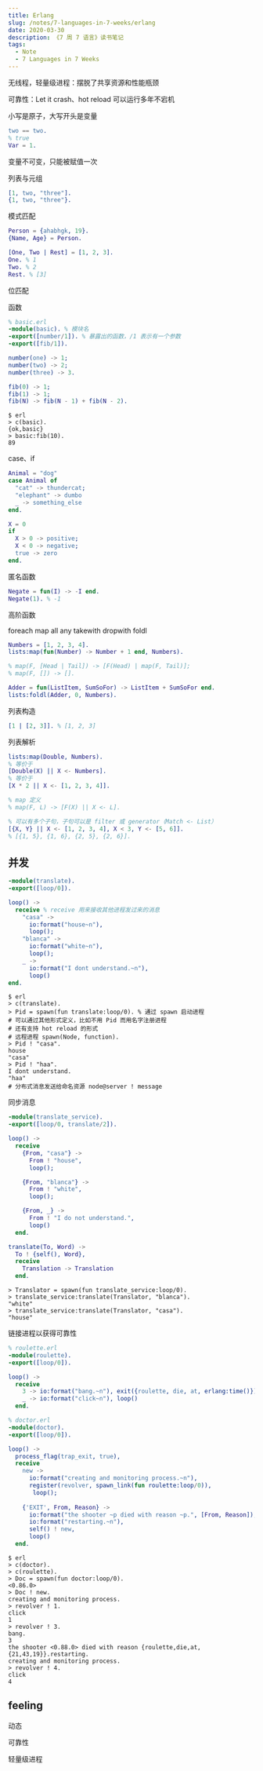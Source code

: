```yaml
---
title: Erlang
slug: /notes/7-languages-in-7-weeks/erlang
date: 2020-03-30
description: 《7 周 7 语言》读书笔记
tags:
  - Note
  - 7 Languages in 7 Weeks
---
```


无线程，轻量级进程：摆脱了共享资源和性能瓶颈

可靠性：Let it crash、hot reload 可以运行多年不宕机

小写是原子，大写开头是变量

```erlang
two == two.
% true
Var = 1.
```

变量不可变，只能被赋值一次

列表与元组

```erlang
[1, two, "three"].
{1, two, "three"}.
```

模式匹配

```erlang
Person = {ahabhgk, 19}.
{Name, Age} = Person.

[One, Two | Rest] = [1, 2, 3].
One. % 1
Two. % 2
Rest. % [3]
```

位匹配

函数

```erlang
% basic.erl
-module(basic). % 模块名
-export([number/1]). % 暴露出的函数，/1 表示有一个参数
-export([fib/1]).

number(one) -> 1;
number(two) -> 2;
number(three) -> 3.

fib(0) -> 1;
fib(1) -> 1;
fib(N) -> fib(N - 1) + fib(N - 2).
```

```shell
$ erl
> c(basic).
{ok,basic}
> basic:fib(10).
89
```

case、if

```erlang
Animal = "dog"
case Animal of
  "cat" -> thundercat;
  "elephant" -> dumbo
  _ -> something_else
end.

X = 0
if
  X > 0 -> positive;
  X < 0 -> negative;
  true -> zero
end.
```

匿名函数

```erlang
Negate = fun(I) -> -I end.
Negate(1). % -1
```

高阶函数

foreach map all any takewith dropwith foldl

```erlang
Numbers = [1, 2, 3, 4].
lists:map(fun(Number) -> Number + 1 end, Numbers).

% map(F, [Head | Tail]) -> [F(Head) | map(F, Tail)];
% map(F, []) -> [].

Adder = fun(ListItem, SumSoFor) -> ListItem + SumSoFor end.
lists:foldl(Adder, 0, Numbers).
```

列表构造

```erlang
[1 | [2, 3]]. % [1, 2, 3]
```

列表解析

```erlang
lists:map(Double, Numbers).
% 等价于
[Double(X) || X <- Numbers].
% 等价于
[X * 2 || X <- [1, 2, 3, 4]].

% map 定义
% map(F, L) -> [F(X) || X <- L].

% 可以有多个子句，子句可以是 filter 或 generator（Match <- List）
[{X, Y} || X <- [1, 2, 3, 4], X < 3, Y <- [5, 6]].
% [{1, 5}, {1, 6}, {2, 5}, {2, 6}].
```

## 并发

```erlang
-module(translate).
-export([loop/0]).

loop() ->
  receive % receive 用来接收其他进程发过来的消息
    "casa" ->
      io:format("house~n"),
      loop();
    "blanca" ->
      io:format("white~n"),
      loop();
    _ ->
      io:format("I dont understand.~n"),
      loop()
end.
```

```shell
$ erl
> c(translate).
> Pid = spawn(fun translate:loop/0). % 通过 spawn 启动进程
# 可以通过其他形式定义，比如不用 Pid 而用名字注册进程
# 还有支持 hot reload 的形式
# 远程进程 spawn(Node, function).
> Pid ! "casa".
house
"casa"
> Pid ! "haa".
I dont understand.
"haa"
# 分布式消息发送给命名资源 node@server ! message
```

同步消息

```erlang
-module(translate_service).
-export([loop/0, translate/2]).

loop() ->
  receive
    {From, "casa"} ->
      From ! "house",
      loop();

    {From, "blanca"} ->
      From ! "white",
      loop();

    {From, _} ->
      From ! "I do not understand.",
      loop()
  end.

translate(To, Word) ->
  To ! {self(), Word},
  receive
    Translation -> Translation
  end.
```

```shell
> Translator = spawn(fun translate_service:loop/0).
> translate_service:translate(Translator, "blanca").
"white"
> translate_service:translate(Translator, "casa").
"house"
```

链接进程以获得可靠性

```erlang
% roulette.erl
-module(roulette).
-export([loop/0]).

loop() ->
  receive
    3 -> io:format("bang.~n"), exit({roulette, die, at, erlang:time()});
    _ -> io:format("click~n"), loop()
  end.
```

```erlang
% doctor.erl
-module(doctor).
-export([loop/0]).

loop() ->
  process_flag(trap_exit, true),
  receive
    new ->
      io:format("creating and monitoring process.~n"),
      register(revolver, spawn_link(fun roulette:loop/0)),
       loop();
 
    {'EXIT', From, Reason} ->
      io:format("the shooter ~p died with reason ~p.", [From, Reason]),
      io:format("restarting.~n"),
      self() ! new,
      loop()
  end.
```

```shell
$ erl
> c(doctor).
> c(roulette).
> Doc = spawn(fun doctor:loop/0).
<0.86.0>
> Doc ! new.
creating and monitoring process.
> revolver ! 1.
click
1
> revolver ! 3.
bang.
3
the shooter <0.88.0> died with reason {roulette,die,at,{21,43,19}}.restarting.
creating and monitoring process.
> revolver ! 4.
click
4
```

## feeling

动态

可靠性

轻量级进程
